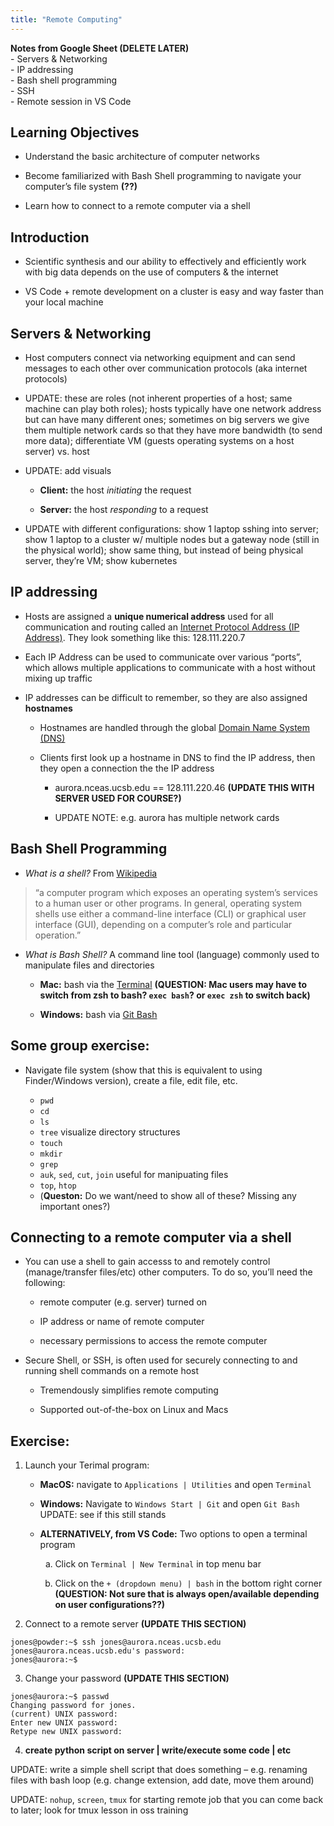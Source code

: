 ```yaml
---
title: "Remote Computing"
---
```


**Notes from Google Sheet (DELETE LATER)**  
- Servers & Networking  
- IP addressing  
- Bash shell programming  
- SSH  
- Remote session in VS Code  

## Learning Objectives

- Understand the basic architecture of computer networks

- Become familiarized with Bash Shell programming to navigate your computer's file system **(??)**

- Learn how to connect to a remote computer via a shell

## Introduction

- Scientific synthesis and our ability to effectively and efficiently work with big data depends on the use of computers & the internet

- VS Code + remote development on a cluster is easy and way faster than your local machine

## Servers & Networking

- Host computers connect via networking equipment and can send messages to each other over communication protocols (aka internet protocols)

- UPDATE: these are roles (not inherent properties of a host; same machine can play both roles); hosts typically have one network address but can have many different ones; sometimes on big servers we give them multiple network cards so that they have more bandwidth (to send more data); differentiate VM (guests operating systems on a host server) vs. host 

- UPDATE: add visuals

    - **Client:** the host *initiating* the request

    - **Server:** the host *responding* to a request

- UPDATE with different configurations: show 1 laptop sshing into server; show 1 laptop to a cluster w/ multiple nodes but a gateway node (still in the physical world); show same thing, but instead of being physical server, they're VM; show kubernetes 

## IP addressing

- Hosts are assigned a **unique numerical address** used for all communication and routing called an [Internet Protocol Address (IP Address)](https://en.wikipedia.org/wiki/IP_address). They look something like this: 128.111.220.7

- Each IP Address can be used to communicate over various "ports", which allows multiple applications to communicate with a host without mixing up traffic

- IP addresses can be difficult to remember, so they are also assigned **hostnames**

    - Hostnames are handled through the global [Domain Name System (DNS)](https://en.wikipedia.org/wiki/Domain_Name_System)

    - Clients first look up a hostname in DNS to find the IP address, then they open a connection the the IP address
    
        - aurora.nceas.ucsb.edu == 128.111.220.46 **(UPDATE THIS WITH SERVER USED FOR COURSE?)**

        - UPDATE NOTE: e.g. aurora has multiple network cards

## Bash Shell Programming

- *What is a shell?* From [Wikipedia](https://en.wikipedia.org/wiki/Shell_(computing)) 

> "a computer program which exposes an operating system's services to a human user or other programs. In general, operating system shells use either a command-line interface (CLI) or graphical user interface (GUI), depending on a computer's role and particular operation."

- *What is Bash Shell?* A command line tool (language) commonly used to manipulate files and directories 

    - **Mac:** bash via the [Terminal](https://support.apple.com/guide/terminal/welcome/mac) **(QUESTION: Mac users may have to switch from zsh to bash? `exec bash`? or `exec zsh` to switch back)**

    - **Windows:** bash via [Git Bash](https://gitforwindows.org/)

## Some group exercise:

 - Navigate file system (show that this is equivalent to using Finder/Windows version), create a file, edit file, etc.

    - `pwd`
    - `cd`
    - `ls`
    - `tree` visualize directory structures
    - `touch` 
    - `mkdir`
    - `grep`
    - `auk`, `sed`, `cut`, `join` useful for manipuating files
    - `top`, `htop`
    - (**Queston:** Do we want/need to show all of these? Missing any important ones?)

## Connecting to a remote computer via a shell

- You can use a shell to gain accesss to and remotely control (manage/transfer files/etc) other computers. To do so, you'll need the following:

    - remote computer (e.g. server) turned on

    - IP address or name of remote computer

    - necessary permissions to access the remote computer

- Secure Shell, or SSH, is often used for securely connecting to and running shell commands on a remote host

    - Tremendously simplifies remote computing

    - Supported out-of-the-box on Linux and Macs 

## Exercise:

1. Launch your Terimal program:

    - **MacOS:** navigate to `Applications | Utilities` and open `Terminal` 

    - **Windows:** Navigate to `Windows Start | Git` and open `Git Bash` UPDATE: see if this still stands

    - **ALTERNATIVELY, from VS Code:** Two options to open a terminal program

         a) Click on `Terminal | New Terminal` in top menu bar

         b) Click on the `+ (dropdown menu) | bash` in the bottom right corner **(QUESTION: Not sure that is always open/available depending on user configurations??)**

2. Connect to a remote server **(UPDATE THIS SECTION)**

```
jones@powder:~$ ssh jones@aurora.nceas.ucsb.edu
jones@aurora.nceas.ucsb.edu's password: 
jones@aurora:~$ 
```

3. Change your password **(UPDATE THIS SECTION)**

```
jones@aurora:~$ passwd
Changing password for jones.
(current) UNIX password: 
Enter new UNIX password: 
Retype new UNIX password: 
```

4. **create python script on server | write/execute some code | etc**


UPDATE: write a simple shell script that does something -- e.g. renaming files with bash loop (e.g. change extension, add date, move them around)

UPDATE: `nohup`, `screen`, `tmux` for starting remote job that you can come back to later; look for tmux lesson in oss training